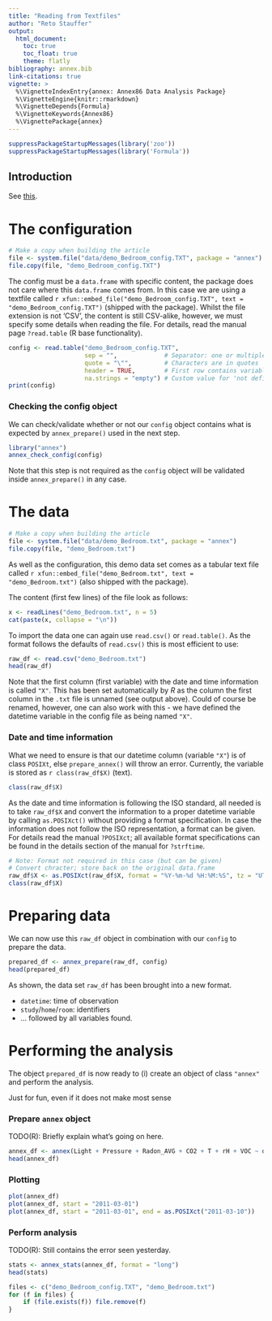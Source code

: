 ```yaml
---
title: "Reading from Textfiles"
author: "Reto Stauffer"
output:
  html_document:
    toc: true
    toc_float: true
    theme: flatly
bibliography: annex.bib
link-citations: true
vignette: >
  %\VignetteIndexEntry{annex: Annex86 Data Analysis Package}
  %\VignetteEngine{knitr::rmarkdown}
  %\VignetteDepends{Formula}
  %\VignetteKeywords{Annex86}
  %\VignettePackage{annex}
---
```


```r
suppressPackageStartupMessages(library('zoo'))
suppressPackageStartupMessages(library('Formula'))
```

## Introduction

See [this](reading_xlsx.Rmd).

# The configuration

```r
# Make a copy when building the article
file <- system.file("data/demo_Bedroom_config.TXT", package = "annex")
file.copy(file, "demo_Bedroom_config.TXT")
```

The config must be a `data.frame` with specific content,
the package does not care where this `data.frame` comes
from. In this case we are using a textfile 
called `r xfun::embed_file("demo_Bedroom_config.TXT", text = "demo_Bedroom_config.TXT")`
(shipped with the package). Whilst the file extension is not 'CSV', the
content is still CSV-alike, however, we must specify some details when reading
the file. For details, read the manual page `?read.table` (R base functionality).


```r
config <- read.table("demo_Bedroom_config.TXT",
                     sep = "",             # Separator: one or multiple spaces
                     quote = "\"",         # Characters are in quotes
                     header = TRUE,        # First row contains variable names
                     na.strings = "empty") # Custom value for 'not defined'
print(config)
```

### Checking the config object

We can check/validate whether or not our `config` object contains
what is expected by `annex_prepare()` used in the next step.

```r
library("annex")
annex_check_config(config)
```

Note that this step is not required as the `config` object will
be validated inside `annex_prepare()` in any case.


# The data

```r
# Make a copy when building the article
file <- system.file("data/demo_Bedroom.txt", package = "annex")
file.copy(file, "demo_Bedroom.txt")
```

As well as the configuration, this demo data set comes as a 
tabular text file called `r xfun::embed_file("demo_Bedroom.txt", text = "demo_Bedroom.txt")`
(also shipped with the package).

The content (first few lines) of the file look as follows:

```r
x <- readLines("demo_Bedroom.txt", n = 5)
cat(paste(x, collapse = "\n"))
```

To import the data one can again use `read.csv()` or `read.table()`.
As the format follows the defaults of `read.csv()` this is most
efficient to use:

```r
raw_df <- read.csv("demo_Bedroom.txt")
head(raw_df)
```

Note that the first column (first variable) with the date and time
information is called `"X"`. This has been set automatically by _R_
as the column the first column in the `.txt` file is unnamed (see
output above). Could of course be renamed, however, one can also
work with this - we have defined the datetime variable in the config
file as being named `"X"`.

### Date and time information

What we need to ensure is that our datetime column (variable `"X"`)
is of class `POSIXt`, else `prepare_annex()` will throw an error.
Currently, the variable is stored as `r class(raw_df$X)` (text).

```r
class(raw_df$X)
```

As the date and time information is following the ISO standard,
all needed is to take `raw_df$X` and convert the information
to a proper datetime variable by calling `as.POSIXct()` without
providing a format specification. In case the information does
not follow the ISO representation, a format can be given.
For details read the manual `?POSIXct`; all available format
specifications can be found in the details section of the manual
for `?strftime`.

```r
# Note: Format not required in this case (but can be given)
# Convert chracter; store back on the original data.frame
raw_df$X <- as.POSIXct(raw_df$X, format = "%Y-%m-%d %H:%M:%S", tz = "UTC")
class(raw_df$X)
```

# Preparing data

We can now use this `raw_df` object in combination with our
`config` to prepare the data. 

```r
prepared_df <- annex_prepare(raw_df, config)
head(prepared_df)
```

As shown, the data set `raw_df` has been brought into a new format.

* `datetime`: time of observation
* `study`/`home`/`room`: identifiers
* ... followed by all variables found.


# Performing the analysis

The object `prepared_df` is now ready to (i) create an object
of class `"annex"` and perform the analysis.

Just for fun, even if it does not make most sense

### Prepare `annex` object

TODO(R): Briefly explain what's going on here.

```r
annex_df <- annex(Light + Pressure + Radon_AVG + CO2 + T + rH + VOC ~ datetime | study + home + room, data = prepared_df)
head(annex_df)
```

### Plotting

```r
plot(annex_df)
plot(annex_df, start = "2011-03-01")
plot(annex_df, start = "2011-03-01", end = as.POSIXct("2011-03-10"))
```

### Perform analysis

TODO(R): Still contains the error seen yesterday.

```r
stats <- annex_stats(annex_df, format = "long")
head(stats)
```


```r
files <- c("demo_Bedroom_config.TXT", "demo_Bedroom.txt")
for (f in files) {
    if (file.exists(f)) file.remove(f)
}
```







